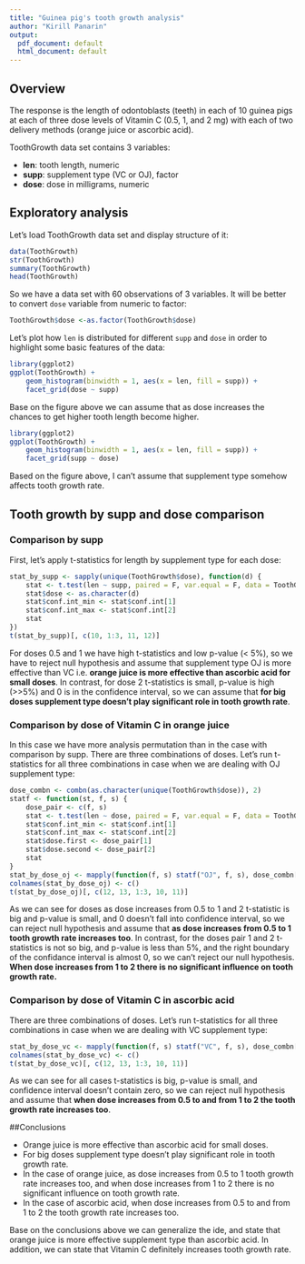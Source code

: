 ```yaml
---
title: "Guinea pig's tooth growth analysis"
author: "Kirill Panarin"
output:
  pdf_document: default
  html_document: default
---
```

## Overview

The response is the length of odontoblasts (teeth) in each of 10 guinea pigs at each of three dose levels of Vitamin C (0.5, 1, and 2 mg) with each of two delivery methods (orange juice or ascorbic acid).

ToothGrowth data set contains 3 variables:

- **len**: tooth length, numeric
- **supp**: supplement type (VC or OJ), factor
- **dose**: dose in milligrams, numeric

## Exploratory analysis

Let's load ToothGrowth data set and display structure of it:

```r
data(ToothGrowth)
str(ToothGrowth)
summary(ToothGrowth)
head(ToothGrowth)
```

So we have a data set with 60 observations of 3 variables. It will be better to convert `dose` variable from numeric to factor:

```r
ToothGrowth$dose <-as.factor(ToothGrowth$dose)
```

Let's plot how `len` is distributed for different `supp` and `dose` in order to highlight some basic features of the data:

```r
library(ggplot2)
ggplot(ToothGrowth) +
    geom_histogram(binwidth = 1, aes(x = len, fill = supp)) + 
    facet_grid(dose ~ supp)
```

Base on the figure above we can assume that as dose increases the chances to get higher tooth length become higher. 

```r
library(ggplot2)
ggplot(ToothGrowth) +
    geom_histogram(binwidth = 1, aes(x = len, fill = supp)) + 
    facet_grid(supp ~ dose)
```

Based on the figure above, I can't assume that supplement type somehow affects tooth growth rate.

## Tooth growth by supp and dose comparison

### Comparison by supp

First, let's apply t-statistics for length by supplement type for each dose:

```r
stat_by_supp <- sapply(unique(ToothGrowth$dose), function(d) {
    stat <- t.test(len ~ supp, paired = F, var.equal = F, data = ToothGrowth[ToothGrowth$dose == d,])
    stat$dose <- as.character(d)
    stat$conf.int_min <- stat$conf.int[1]
    stat$conf.int_max <- stat$conf.int[2]
    stat
})
t(stat_by_supp)[, c(10, 1:3, 11, 12)]
```

For doses 0.5 and 1 we have high t-statistics and low p-value (< 5%), so we have to reject null hypothesis and assume that supplement type OJ is more effective than VC i.e. **orange juice is more effective than ascorbic acid for small doses**. In contrast, for dose 2 t-statistics is small, p-value is high (>>5%) and 0 is in the confidence interval, so we can assume that  **for big doses supplement type doesn't play significant role in tooth growth rate**.

### Comparison by dose of Vitamin C in orange juice

In this case we have more analysis permutation than in the case with comparison by supp. There are three combinations of doses. Let's run t-statistics for all three combinations in case when we are dealing with OJ supplement type:

```r
dose_combn <- combn(as.character(unique(ToothGrowth$dose)), 2)
statf <- function(st, f, s) {
    dose_pair <- c(f, s) 
    stat <- t.test(len ~ dose, paired = F, var.equal = F, data = ToothGrowth[ToothGrowth$dose %in% dose_pair & ToothGrowth$supp == st,])
    stat$conf.int_min <- stat$conf.int[1]
    stat$conf.int_max <- stat$conf.int[2]    
    stat$dose.first <- dose_pair[1]   
    stat$dose.second <- dose_pair[2]
    stat
}
stat_by_dose_oj <- mapply(function(f, s) statf("OJ", f, s), dose_combn[1, ], dose_combn[2, ])
colnames(stat_by_dose_oj) <- c()
t(stat_by_dose_oj)[, c(12, 13, 1:3, 10, 11)]
```

As we can see for doses as dose increases from 0.5 to 1 and 2 t-statistic is big and p-value is small, and 0 doesn't fall into confidence interval, so we can reject null hypothesis and assume that **as dose increases from 0.5 to 1 tooth growth rate increases too**. In contrast, for the doses pair 1 and 2 t-statistics is not so big, and p-value is less than 5%, and the right boundary of the confidance interval is almost 0, so we can't reject our null hypothesis. **When dose increases from 1 to 2 there is no significant influence on tooth growth rate.**

### Comparison by dose of Vitamin C in ascorbic acid

There are three combinations of doses. Let's run t-statistics for all three combinations in case when we are dealing with VC supplement type:

```r
stat_by_dose_vc <- mapply(function(f, s) statf("VC", f, s), dose_combn[1, ], dose_combn[2, ])
colnames(stat_by_dose_vc) <- c()
t(stat_by_dose_vc)[, c(12, 13, 1:3, 10, 11)]
```

As we can see for all cases t-statistics is big, p-value is small, and confidence interval doesn't contain zero, so we can reject null hypothesis and assume that **when dose increases from 0.5 to and from 1 to 2 the tooth growth rate increases too**.

##Conclusions

- Orange juice is more effective than ascorbic acid for small doses.
- For big doses supplement type doesn't play significant role in tooth growth rate.
- In the case of orange juice, as dose increases from 0.5 to 1 tooth growth rate increases too, and when dose increases from 1 to 2 there is no significant influence on tooth growth rate.
- In the case of ascorbic acid, when dose increases from 0.5 to and from 1 to 2 the tooth growth rate increases too.

Base on the conclusions above we can generalize the ide, and state that orange juice is more effective supplement type than ascorbic acid. In addition, we can state that Vitamin C definitely increases tooth growth rate.
